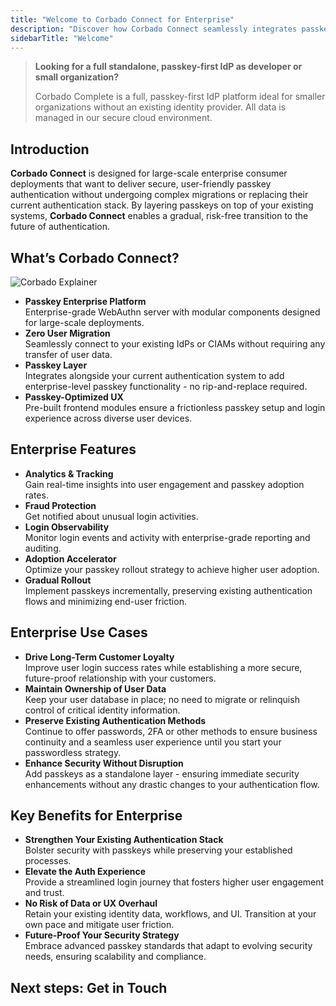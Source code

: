 ```yaml
---
title: "Welcome to Corbado Connect for Enterprise"
description: "Discover how Corbado Connect seamlessly integrates passkeys into your existing authentication framework - delivering enterprise-grade security (IS0 27001 and SOC2 certified) and user experiences without disruption."
sidebarTitle: "Welcome"
---
```



> **Looking for a full standalone, passkey-first IdP as developer or small organization?**
>
> <Card title="Try Corbado Complete" href="/corbado-complete/overview/welcome">
>   Corbado Complete is a full, passkey-first IdP platform ideal for smaller organizations without an existing identity provider. All data is managed in our secure cloud environment.
> </Card>

## Introduction

**Corbado Connect** is designed for large-scale enterprise consumer deployments that want to deliver secure, user-friendly passkey authentication without undergoing complex migrations or replacing their current authentication stack. By layering passkeys on top of your existing systems, **Corbado Connect** enables a gradual, risk-free transition to the future of authentication.

## What’s Corbado Connect?

![Corbado Explainer](https://www.corbado.com/_next/image?url=%2Fimages%2Fexplainer-light.png&w=1920&q=75&dpl=dpl_4ovviZ3vSKgAivqKcBdeDed4xVNM)

- **Passkey Enterprise Platform**\
  Enterprise-grade WebAuthn server with modular components designed for large-scale deployments.
- **Zero User Migration**\
  Seamlessly connect to your existing IdPs or CIAMs without requiring any transfer of user data.
- **Passkey Layer**\
  Integrates alongside your current authentication system to add enterprise-level passkey functionality - no rip-and-replace required.
- **Passkey-Optimized UX**\
  Pre-built frontend modules ensure a frictionless passkey setup and login experience across diverse user devices.

## Enterprise Features

- **Analytics & Tracking**\
  Gain real-time insights into user engagement and passkey adoption rates.
- **Fraud Protection**\
  Get notified about unusual login activities.
- **Login Observability**\
  Monitor login events and activity with enterprise-grade reporting and auditing.
- **Adoption Accelerator**\
  Optimize your passkey rollout strategy to achieve higher user adoption.
- **Gradual Rollout**\
  Implement passkeys incrementally, preserving existing authentication flows and minimizing end-user friction.

## Enterprise Use Cases

- **Drive Long-Term Customer Loyalty**\
  Improve user login success rates while establishing a more secure, future-proof relationship with your customers.
- **Maintain Ownership of User Data**\
  Keep your user database in place; no need to migrate or relinquish control of critical identity information.
- **Preserve Existing Authentication Methods**\
  Continue to offer passwords, 2FA or other methods to ensure business continuity and a seamless user experience until you start your passwordless strategy.
- **Enhance Security Without Disruption**\
  Add passkeys as a standalone layer - ensuring immediate security enhancements without any drastic changes to your authentication flow.

## Key Benefits for Enterprise

- **Strengthen Your Existing Authentication Stack**\
  Bolster security with passkeys while preserving your established processes.
- **Elevate the Auth Experience**\
  Provide a streamlined login journey that fosters higher user engagement and trust.
- **No Risk of Data or UX Overhaul**\
  Retain your existing identity data, workflows, and UI. Transition at your own pace and mitigate user friction.
- **Future-Proof Your Security Strategy**\
  Embrace advanced passkey standards that adapt to evolving security needs, ensuring scalability and compliance.

## Next steps: Get in Touch

<GetInTouch />
